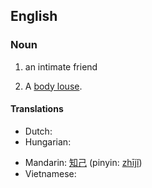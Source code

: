 ==English==

===Noun===
{{en-noun|sg=[[bosom]] [[friend]]}}

# an intimate friend
# {{slang|euphemism}} A [[body louse]].

====Translations====
{{trans-top|intimate friend}}
* Dutch: {{t-|nl|getrouwe|m|f}}
* Hungarian: {{t-|hu|kebelbarát}}
{{trans-mid}}
* Mandarin: [[知己]] (pinyin: [[zhījǐ]])
* Vietnamese: {{t+|vi|tri kỷ|xs=Vietnamese}}
{{trans-bottom}}